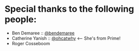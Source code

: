 
<Layout>

# Special thanks to the following people:

- Ben Demaree :: [@bendemaree](https://twitter.com/bendemaree)
- Catherine Yanish :: [@ohcatwhy](https://twitter.com/ohcatwhy) <-- She's from Prime!
- Roger Cosseboom

</Layout>